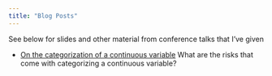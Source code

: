 ```yaml
---
title: "Blog Posts"
---
```


See below for slides and other material from conference talks that I've given


- [On the categorization of a continuous variable](https://statsbylopez.github.io/Blog%20Posts/MLB%20errors/MLB_errors.html) What are the risks that come with categorizing a continuous variable? 
 